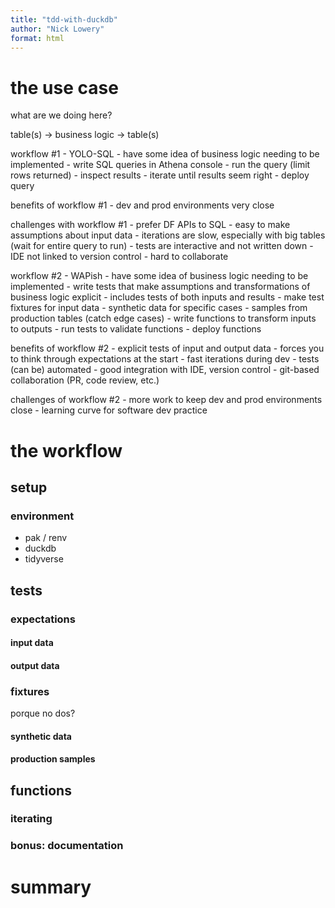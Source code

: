 ```yaml
---
title: "tdd-with-duckdb"
author: "Nick Lowery"
format: html
---
```


# the use case

what are we doing here?

table(s) -> business logic -> table(s)

workflow #1 - YOLO-SQL
- have some idea of business logic needing to be implemented
- write SQL queries in Athena console
- run the query (limit rows returned)
- inspect results
- iterate until results seem right
- deploy query

benefits of workflow #1
- dev and prod environments very close

challenges with workflow #1
- prefer DF APIs to SQL
- easy to make assumptions about input data
- iterations are slow, especially with big tables (wait for entire query to run)
- tests are interactive and not written down
- IDE not linked to version control
- hard to collaborate

workflow #2 - WAPish
- have some idea of business logic needing to be implemented
- write tests that make assumptions and transformations of business logic explicit
  - includes tests of both inputs and results
- make test fixtures for input data
  - synthetic data for specific cases
  - samples from production tables (catch edge cases)
- write functions to transform inputs to outputs
- run tests to validate functions
- deploy functions

benefits of workflow #2
- explicit tests of input and output data
  - forces you to think through expectations at the start
- fast iterations during dev
- tests (can be) automated
- good integration with IDE, version control
- git-based collaboration (PR, code review, etc.)

challenges of workflow #2
- more work to keep dev and prod environments close
- learning curve for software dev practice

# the workflow

## setup

### environment
- pak / renv
- duckdb
- tidyverse

## tests

### expectations

#### input data

#### output data

### fixtures

porque no dos?

#### synthetic data

#### production samples

## functions

### iterating

### bonus: documentation

# summary

